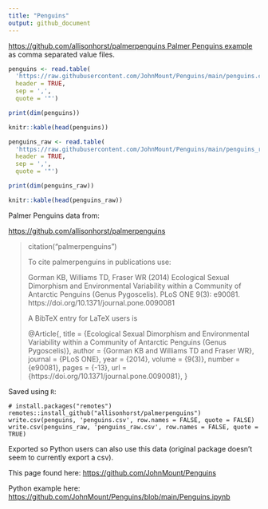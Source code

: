 ```yaml
---
title: "Penguins"
output: github_document
---
```


[https://github.com/allisonhorst/palmerpenguins Palmer Penguins example](https://github.com/allisonhorst/palmerpenguins) as comma separated value files.



```r
penguins <- read.table(
  'https://raw.githubusercontent.com/JohnMount/Penguins/main/penguins.csv', 
  header = TRUE, 
  sep = ',', 
  quote = '"')

print(dim(penguins))

knitr::kable(head(penguins))
```


```r
penguins_raw <- read.table(
  'https://raw.githubusercontent.com/JohnMount/Penguins/main/penguins_raw.csv', 
  header = TRUE, 
  sep = ',', 
  quote = '"')

print(dim(penguins_raw))

knitr::kable(head(penguins_raw))
```


Palmer Penguins data from:

  [https://github.com/allisonhorst/palmerpenguins](https://github.com/allisonhorst/palmerpenguins)

>citation("palmerpenguins")
>
> To cite palmerpenguins in publications use:
>
>   Gorman KB, Williams TD, Fraser WR (2014) Ecological Sexual Dimorphism
>   and Environmental Variability within a Community of Antarctic
>   Penguins (Genus Pygoscelis). PLoS ONE 9(3): e90081.
>   https://doi.org/10.1371/journal.pone.0090081
>
> A BibTeX entry for LaTeX users is
>
>   @Article{,
>     title = {Ecological Sexual Dimorphism and Environmental Variability within a Community of Antarctic Penguins (Genus Pygoscelis)},
>     author = {Gorman KB and Williams TD and Fraser WR},
>     journal = {PLoS ONE},
>     year = {2014},
>     volume = {9(3)},
>     number = {e90081},
>     pages = {-13},
>     url = {https://doi.org/10.1371/journal.pone.0090081},
>   }


Saved using `R`:

    # install.packages("remotes")
    remotes::install_github("allisonhorst/palmerpenguins")
    write.csv(penguins, 'penguins.csv', row.names = FALSE, quote = FALSE)
    write.csv(penguins_raw, 'penguins_raw.csv', row.names = FALSE, quote = TRUE)

Exported so Python users can also use this data (original package doesn't seem to currently export a csv).


This page found here: [https://github.com/JohnMount/Penguins](https://github.com/JohnMount/Penguins)

Python example here: [https://github.com/JohnMount/Penguins/blob/main/Penguins.ipynb](https://github.com/JohnMount/Penguins/blob/main/Penguins.ipynb)
